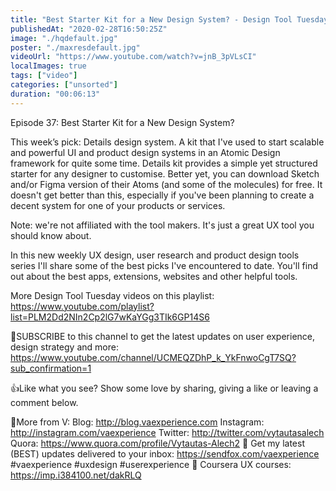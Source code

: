 ```yaml
---
title: "Best Starter Kit for a New Design System? - Design Tool Tuesday, Ep37"
publishedAt: "2020-02-28T16:50:25Z"
image: "./hqdefault.jpg"
poster: "./maxresdefault.jpg"
videoUrl: "https://www.youtube.com/watch?v=jnB_3pVLsCI"
localImages: true
tags: ["video"]
categories: ["unsorted"]
duration: "00:06:13"
---
```


Episode 37: Best Starter Kit for a New Design System?

This week’s pick: Details design system. A kit that I've used to start scalable and powerful UI and product design systems in an Atomic Design framework for quite some time. Details kit provides a simple yet structured starter for any designer to customise. Better yet, you can download Sketch and/or Figma version of their Atoms (and some of the molecules) for free. It doesn't get better than this, especially if you've been planning to create a decent system for one of your products or services.

Note: we're not affiliated with the tool makers. It's just a great UX tool you should know about.

In this new weekly UX design, user research and product design tools series I'll share some of the best picks I've encountered to date. You'll find out about the best apps, extensions, websites and other helpful tools.

More Design Tool Tuesday videos on this playlist: https://www.youtube.com/playlist?list=PLM2Dd2NIn2Cp2lG7wKaYGg3TIk6GP14S6

🙌SUBSCRIBE to this channel to get the latest updates on user experience, design strategy and more: https://www.youtube.com/channel/UCMEQZDhP_k_YkFnwoCgT7SQ?sub_confirmation=1

👍Like what you see? Show some love by sharing, giving a like or leaving a comment below.

👨More from V:
Blog: http://blog.vaexperience.com
Instagram: http://instagram.com/vaexperience
Twitter: http://twitter.com/vytautasalech
Quora: https://www.quora.com/profile/Vytautas-Alech2 📩 Get my latest (BEST) updates delivered to your inbox: https://sendfox.com/vaexperience
#vaexperience #uxdesign #userexperience 🎒 Coursera UX courses: https://imp.i384100.net/dakRLQ
